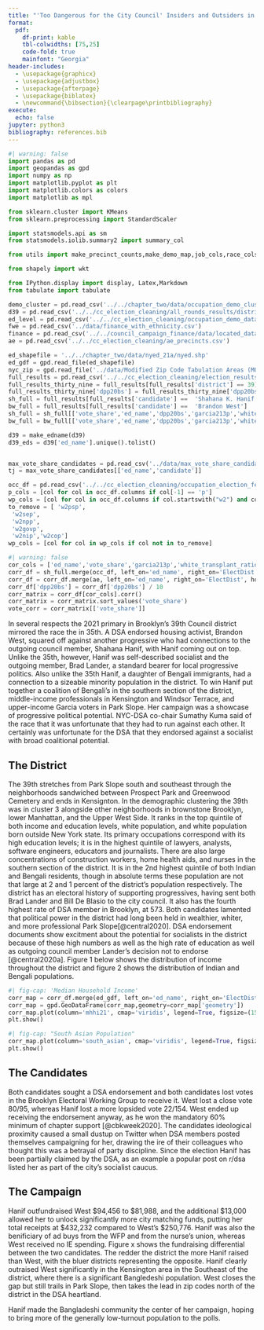 ```yaml
---
title: "'Too Dangerous for the City Council' Insiders and Outsiders in the 35th Council District"
format:
  pdf:
    df-print: kable
    tbl-colwidths: [75,25]
    code-fold: true
    mainfont: "Georgia"
header-includes:
  - \usepackage{graphicx}
  - \usepackage{adjustbox}
  - \usepackage{afterpage}
  - \usepackage{biblatex}
  - \newcommand{\bibsection}{\clearpage\printbibliography}
execute:
  echo: false
jupyter: python3
bibliography: references.bib
---
```


```python
#| warning: false
import pandas as pd
import geopandas as gpd
import numpy as np
import matplotlib.pyplot as plt
import matplotlib.colors as colors
import matplotlib as mpl

from sklearn.cluster import KMeans
from sklearn.preprocessing import StandardScaler

import statsmodels.api as sm
from statsmodels.iolib.summary2 import summary_col

from utils import make_precinct_counts,make_demo_map,job_cols,race_cols,cols_to_keep,scale_and_cluster,make_edname,map_round_votes,brooklyn_zips,zip_list

from shapely import wkt

from IPython.display import display, Latex,Markdown
from tabulate import tabulate

demo_cluster = pd.read_csv('../../chapter_two/data/occupation_demo_clusters_on_ed.csv')
d39 = pd.read_csv('../../cc_election_cleaning/all_rounds_results/district_39.csv')
ed_level = pd.read_csv('../../cc_election_cleaning/occupation_demo_data_feb21.csv')
fwe = pd.read_csv('../data/finance_with_ethnicity.csv')
finance = pd.read_csv('../../council_campaign_finance/data/located_data_subset_for_member_chapters.csv')
ae = pd.read_csv('../../cc_election_cleaning/ae_precincts.csv')

ed_shapefile = '../../chapter_two/data/nyed_21a/nyed.shp'
ed_gdf = gpd.read_file(ed_shapefile)
nyc_zip = gpd.read_file('../data/Modified Zip Code Tabulation Areas (MODZCTA).geojson')
full_results = pd.read_csv('../../cc_election_cleaning/election_results_with_vote_sponsor_cluster_FEB13.csv')
full_results_thirty_nine = full_results[full_results['district'] == 39]
full_results_thirty_nine['dpp20bs'] = full_results_thirty_nine['dpp20bs'] / 10
sh_full = full_results[full_results['candidate'] ==  'Shahana K. Hanif']
bw_full = full_results[full_results['candidate'] ==  'Brandon West']
sh_full = sh_full[['vote_share','ed_name','dpp20bs','garcia213p','white_transplant_ratio','mhhi21','cvap21bapp','h21p', 'nha21p', 'nhb21p', 'nhw21p','wfh_ratio']]
bw_full = bw_full[['vote_share','ed_name','dpp20bs','garcia213p','white_transplant_ratio','mhhi21','cvap21bapp','h21p', 'nha21p', 'nhb21p', 'nhw21p','wfh_ratio']]

d39 = make_edname(d39)
d39_eds = d39['ed_name'].unique().tolist()


max_vote_share_candidates = pd.read_csv('../data/max_vote_share_candidates.csv')
tj = max_vote_share_candidates[['ed_name','candidate']]

occ_df = pd.read_csv('../../cc_election_cleaning/occupation_election_feb21.csv')
p_cols = [col for col in occ_df.columns if col[-1] == 'p']
wp_cols = [col for col in occ_df.columns if col.startswith("w2") and col.endswith("p")]
to_remove = [ 'w2psp',
 'w2sep',
 'w2npp',
 'w2govp',
 'w2nip','w2cop']
wp_cols = [col for col in wp_cols if col not in to_remove]
```

```python
#| warning: false
cor_cols = ['ed_name','vote_share','garcia213p','white_transplant_ratio','dpp20bs','nhb21p','nha21p','mhhi21','cvap21bapp','ind21p','bang21p'] + wp_cols
corr_df = sh_full.merge(occ_df, left_on='ed_name', right_on='ElectDist', how='left')
corr_df = corr_df.merge(ae, left_on='ed_name', right_on='ElectDist', how='left')
corr_df['dpp20bs'] = corr_df['dpp20bs'] / 10
corr_matrix = corr_df[cor_cols].corr()
corr_matrix = corr_matrix.sort_values('vote_share')
vote_corr = corr_matrix[['vote_share']]
```

In several respects the 2021 primary in Brooklyn's 39th Council district mirrored the race the in 35th. A DSA endorsed housing activist, Brandon West, squared off against another progressive who had connections to the outgoing council member, Shahana Hanif, with Hanif coming out on top. Unlike the 35th, however, Hanif was self-described socialist and the outgoing member, Brad Lander, a standard bearer for local progressive politics. Also unlike the 35th Hanif, a daughter of Bengali immigrants, had a connection to a sizeable minority population in the district. To win Hanif put together a coalition of Bengali's in the southern section of the district, middle-income professionals in Kensington and Windsor Terrace, and upper-income Garcia voters in Park Slope. Her campaign was a showcase of progressive political potential. NYC-DSA co-chair Sumathy Kuma said of the race that it was unfortunate that they had to run against each other. It certainly was unfortunate for the DSA that they endorsed against a socialist with broad coalitional potential.

## The District

The 39th stretches from Park Slope south and southeast through the neighborhoods sandwiched between Prospect Park and Greenwood Cemetery and ends in Kensignton. In the demographic clustering the 39th was in cluster 3 alongside other neighborhoods in brownstone Brooklyn, lower Manhattan, and the Upper West Side. It ranks in the top quintile of both income and education levels, white population, and white population born outside New York state. Its primary occupations correspond with its high education levels; it is in the highest quintile of lawyers, analysts, software engineers, educators and journalists. There are also large concentrations of construction workers, home health aids, and nurses in the southern section of the district. It is in the 2nd highest quintile of both Indian and Bengali residents, though in absolute terms these population are not that large at 2 and 1 percent of the district's population respectively. The district has an electoral history of supporting progressives, having sent both Brad Lander and Bill De Blasio to the city council. It also has the fourth highest rate of DSA member in Brooklyn, at 573. Both candidates lamented that political power in the district had long been held in wealthier, whiter, and more professional Park Slope[@central2020]. DSA endorsement documents show excitment about the potential for socialists in the district because of these high numbers as well as the high rate of education as well as outgoing council member Lander's decision not to endorse [@central2020a]. Figure 1 below shows the distribution of income throughout the district and figure 2 shows the distribution of Indian and Bengali populations.

```python
#| fig-cap: 'Median Household Income'
corr_map = corr_df.merge(ed_gdf, left_on='ed_name', right_on='ElectDist', how='left')
corr_map = gpd.GeoDataFrame(corr_map,geometry=corr_map['geometry'])
corr_map.plot(column='mhhi21', cmap='viridis', legend=True, figsize=(15, 10))
plt.show()
```

```python
#| fig-cap: "South Asian Population"
corr_map.plot(column='south_asian', cmap='viridis', legend=True, figsize=(15, 10))
plt.show()
```

## The Candidates

Both candidates sought a DSA endorsement and both candidates lost votes in the Brooklyn Electoral Working Group to receive it. West lost a close vote 80/95, whereas Hanif lost a more lopsided vote 22/154. West ended up receiving the endorsement anyway, as he won the mandatory 60% minimum of chapter support [@cbkweek2020]. The candidates ideological proximity caused a small dustup on Twitter when DSA members posted themselves campaigning for her, drawing the ire of their colleagues who thought this was a betrayal of party discipline. Since the election Hanif has been partially claimed by the DSA, as an example a popular post on r/dsa listed her as part of the city's socialist caucus. 

## The Campaign 

Hanif outfundraised West $94,456 to $81,988, and the additional $13,000 allowed her to unlock significantly more city matching funds, putting her total receipts at $432,232 compared to West's $250,776. Hanif was also the benificiary of ad buys from the WFP and from the nurse's union, whereas West received no IE spending. Figure x shows the fundraising differential between the two candidates. The redder the district the more Hanif raised than West, with the bluer districts representing the opposite. Hanif clearly outraised West significantly in the Kensington area in the Southeast of the district, where there is a significant Bangledeshi population. West closes the gap but still trails in Park Slope, then takes the lead in zip codes north of the district in the DSA heartland. 

Hanif made the Bangladeshi community the center of her campaign, hoping to bring more of the generally low-turnout population to the polls. 